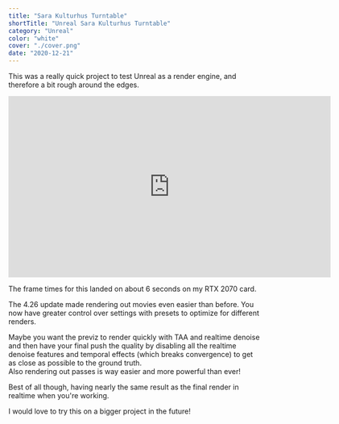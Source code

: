 ```yaml
---
title: "Sara Kulturhus Turntable"
shortTitle: "Unreal Sara Kulturhus Turntable"
category: "Unreal"
color: "white"
cover: "./cover.png"
date: "2020-12-21"
---
```


This was a really quick project to test Unreal as a render engine, and therefore a bit rough around the edges.

<iframe
  src="https://player.vimeo.com/video/491086109"
  width="640"
  height="360"
  frameborder="0"
  allow="autoplay; fullscreen"
  allowfullscreen
></iframe>

The frame times for this landed on about 6 seconds on my RTX 2070 card.

The 4.26 update made rendering out movies even easier than before.
You now have greater control over settings with presets to optimize for different renders.

Maybe you want the previz to render quickly with TAA and realtime denoise and then have your final push the quality by disabling
all the realtime denoise features and temporal effects (which breaks convergence) to get as close as possible to the ground truth.  
Also rendering out passes is way easier and more powerful than ever!

Best of all though, having nearly the same result as the final render in realtime when you're working.

I would love to try this on a bigger project in the future!
